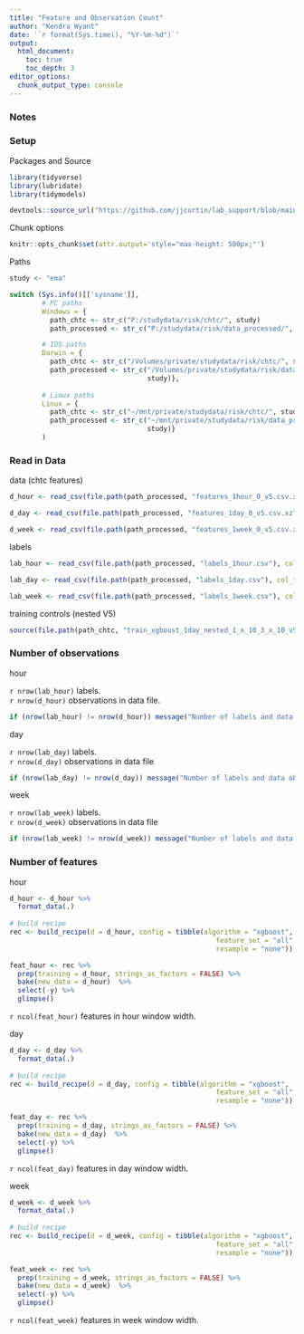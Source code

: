 ---
title: "Feature and Observation Count"
author: "Kendra Wyant"
date: '`r format(Sys.time(), "%Y-%m-%d")`'
output: 
  html_document:
    toc: true 
    toc_depth: 3
editor_options: 
  chunk_output_type: console
---

### Notes


### Setup

Packages and Source
```{r, message = FALSE, warning = FALSE}
library(tidyverse)
library(lubridate)
library(tidymodels)

devtools::source_url("https://github.com/jjcurtin/lab_support/blob/main/chtc/static_files/fun_chtc.R?raw=true")
```

Chunk options
```{r}
knitr::opts_chunk$set(attr.output='style="max-height: 500px;"')
```


Paths 
```{r}
study <- "ema"

switch (Sys.info()[['sysname']],
        # PC paths
        Windows = {
          path_chtc <- str_c("P:/studydata/risk/chtc/", study)
          path_processed <- str_c("P:/studydata/risk/data_processed/", study)},

        # IOS paths
        Darwin = {
          path_chtc <- str_c("/Volumes/private/studydata/risk/chtc/", study)
          path_processed <- str_c("/Volumes/private/studydata/risk/data_processed/",
                                  study)},
        
        # Linux paths
        Linux = {
          path_chtc <- str_c("~/mnt/private/studydata/risk/chtc/", study)
          path_processed <- str_c("~/mnt/private/studydata/risk/data_processed/",
                                  study)}
        )
```



### Read in Data

data (chtc features)   

```{r}
d_hour <- read_csv(file.path(path_processed, "features_1hour_0_v5.csv.xz"), col_types = cols())

d_day <- read_csv(file.path(path_processed, "features_1day_0_v5.csv.xz"), col_types = cols())

d_week <- read_csv(file.path(path_processed, "features_1week_0_v5.csv.xz"), col_types = cols())
```

labels   
```{r}
lab_hour <- read_csv(file.path(path_processed, "labels_1hour.csv"), col_types = cols())

lab_day <- read_csv(file.path(path_processed, "labels_1day.csv"), col_types = cols())

lab_week <- read_csv(file.path(path_processed, "labels_1week.csv"), col_types = cols())
```

training controls (nested V5)
```{r}
source(file.path(path_chtc, "train_xgboost_1day_nested_1_x_10_3_x_10_v5_batch1/input/training_controls.R")) 
```


### Number of observations

hour    

`r nrow(lab_hour)` labels.    
`r nrow(d_hour)` observations in data file. 

```{r}
if (nrow(lab_hour) != nrow(d_hour)) message("Number of labels and data observations do not match!")
```

day    

`r nrow(lab_day)` labels.    
`r nrow(d_day)` observations in data file 

```{r}
if (nrow(lab_day) != nrow(d_day)) message("Number of labels and data observations do not match!")
```

week   

`r nrow(lab_week)` labels.    
`r nrow(d_week)` observations in data file 

```{r}
if (nrow(lab_week) != nrow(d_week)) message("Number of labels and data observations do not match!")
```


### Number of features


hour    

```{r}
d_hour <- d_hour %>% 
  format_data(.)
    
# build recipe
rec <- build_recipe(d = d_hour, config = tibble(algorithm = "xgboost", 
                                                   feature_set = "all", 
                                                   resample = "none"))

feat_hour <- rec %>%  
  prep(training = d_hour, strings_as_factors = FALSE) %>%
  bake(new_data = d_hour)  %>% 
  select(-y) %>% 
  glimpse()
```

`r ncol(feat_hour)` features in hour window width.    


day
```{r}
d_day <- d_day %>% 
  format_data(.)
    
# build recipe
rec <- build_recipe(d = d_day, config = tibble(algorithm = "xgboost", 
                                                   feature_set = "all", 
                                                   resample = "none"))

feat_day <- rec %>%  
  prep(training = d_day, strings_as_factors = FALSE) %>%
  bake(new_data = d_day)  %>% 
  select(-y) %>% 
  glimpse()
```

`r ncol(feat_day)` features in day window width. 

week
```{r}
d_week <- d_week %>% 
  format_data(.)
    
# build recipe
rec <- build_recipe(d = d_week, config = tibble(algorithm = "xgboost", 
                                                   feature_set = "all", 
                                                   resample = "none"))

feat_week <- rec %>%  
  prep(training = d_week, strings_as_factors = FALSE) %>%
  bake(new_data = d_week)  %>% 
  select(-y) %>% 
  glimpse()
```

`r ncol(feat_week)` features in week window width. 
